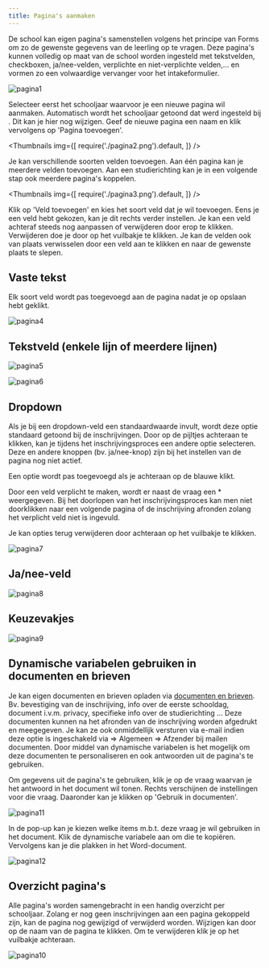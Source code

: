 ```yaml
---
title: Pagina's aanmaken
---
```

De school kan eigen pagina's samenstellen volgens het principe van Forms om zo de gewenste gegevens van de leerling op te vragen. Deze pagina's kunnen volledig op maat van de school worden ingesteld met tekstvelden, checkboxen, ja/nee-velden, verplichte en niet-verplichte velden,… en vormen zo een volwaardige vervanger voor het intakeformulier. 

![pagina1](./pagina1.png)

Selecteer eerst het schooljaar waarvoor je een nieuwe pagina wil aanmaken. Automatisch wordt het schooljaar getoond dat werd ingesteld bij <LegacyAction img="beheer.PNG" text="Beheer"/>. Dit kan je hier nog wijzigen. Geef de nieuwe pagina een naam en klik vervolgens op 'Pagina toevoegen'.  

<Thumbnails img={[
    require('./pagina2.png').default, 
]} />

Je kan verschillende soorten velden toevoegen. Aan één pagina kan je meerdere velden toevoegen. Aan een studierichting kan je in een volgende stap ook meerdere pagina's koppelen.

<Thumbnails img={[
    require('./pagina3.png').default, 
]} />

Klik op 'Veld toevoegen' en kies het soort veld dat je wil toevoegen. Eens je een veld hebt gekozen, kan je dit rechts verder instellen. Je kan een veld achteraf steeds nog aanpassen of verwijderen door erop te klikken. Verwijderen doe je door op het vuilbakje te klikken. Je kan de velden ook van plaats verwisselen door een veld aan te klikken en naar de gewenste plaats te slepen. 

## Vaste tekst

Elk soort veld wordt pas toegevoegd aan de pagina nadat je op opslaan hebt geklikt. 

![pagina4](./pagina4.png)
 
## Tekstveld (enkele lijn of meerdere lijnen)

![pagina5](./pagina5.png)

![pagina6](./pagina6.png)
 
## Dropdown

Als je bij een dropdown-veld een standaardwaarde invult, wordt deze optie standaard getoond bij de inschrijvingen. Door op de pijltjes achteraan te klikken, kan je tijdens het inschrijvingsproces een andere optie selecteren. Deze en andere knoppen (bv. ja/nee-knop) zijn bij het instellen van de pagina nog niet actief. 

Een optie wordt pas toegevoegd als je achteraan op de blauwe <LegacyAction img="plus.png"/> klikt. 

Door een veld verplicht te maken, wordt er naast de vraag een * weergegeven. Bij het doorlopen van het inschrijvingsproces kan men niet doorklikken naar een volgende pagina of de inschrijving afronden zolang het verplicht veld niet is ingevuld.  

Je kan opties terug verwijderen door achteraan op het vuilbakje te klikken. 

![pagina7](./pagina7.png)
 
## Ja/nee-veld

![pagina8](./pagina8.png)

## Keuzevakjes

![pagina9](./pagina9.png)

## Dynamische variabelen gebruiken in documenten en brieven

Je kan eigen documenten en brieven opladen via [documenten en brieven](/inschrijvingen/opstart_config/documenten_brieven/). Bv. bevestiging van de inschrijving, info over de eerste schooldag, document i.v.m. privacy, specifieke info over de studierichting ... Deze documenten kunnen na het afronden van de inschrijving worden afgedrukt en meegegeven. Je kan ze ook onmiddellijk versturen via e-mail indien deze optie is ingeschakeld via <LegacyAction img="beheer.PNG" text="Beheer"/> => Algemeen => Afzender bij mailen documenten. Door middel van dynamische variabelen is het mogelijk om deze documenten te personaliseren en ook antwoorden uit de pagina's te gebruiken. 

Om gegevens uit de pagina's te gebruiken, klik je op de vraag waarvan je het antwoord in het document wil tonen. Rechts verschijnen de instellingen voor die vraag. Daaronder kan je klikken op 'Gebruik in documenten'. 

![pagina11](./pagina11.png)

In de pop-up kan je kiezen welke items m.b.t. deze vraag je wil gebruiken in het document. Klik de dynamische variabele aan om die te kopiëren. Vervolgens kan je die plakken in het Word-document. 

![pagina12](./pagina12.png)

## Overzicht pagina's
 
Alle pagina's worden samengebracht in een handig overzicht per schooljaar. Zolang er nog geen inschrijvingen aan een pagina gekoppeld zijn, kan de pagina nog gewijzigd of verwijderd worden. Wijzigen kan door op de naam van de pagina te klikken. Om te verwijderen klik je op het vuilbakje achteraan. 

![pagina10](./pagina10.png)
